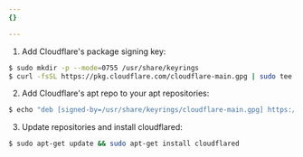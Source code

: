 ```yaml
---
{}

---
```


1. Add Cloudflare's package signing key:

```sh
$ sudo mkdir -p --mode=0755 /usr/share/keyrings
$ curl -fsSL https://pkg.cloudflare.com/cloudflare-main.gpg | sudo tee /usr/share/keyrings/cloudflare-main.gpg >/dev/null
```

2. Add Cloudflare's apt repo to your apt repositories:

```sh
$ echo "deb [signed-by=/usr/share/keyrings/cloudflare-main.gpg] https://pkg.cloudflare.com/cloudflared $(lsb_release -cs) main" | sudo tee /etc/apt/sources.list.d/cloudflared.list
```

3. Update repositories and install cloudflared:

```sh
$ sudo apt-get update && sudo apt-get install cloudflared
```
